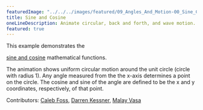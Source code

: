 ---
featuredImage: "../../../images/featured/09_Angles_And_Motion-00_Sine_Cosine-thumbnail.png"
title: Sine and Cosine
oneLineDescription: Animate circular, back and forth, and wave motion.
featured: true
---

This example demonstrates the

<a href="https://en.wikipedia.org/wiki/Sine_and_cosine">sine and cosine</a>
mathematical functions.

The animation shows uniform circular motion around the unit circle
(circle with radius 1). Any angle measured from the the x-axis
determines a point on the circle. The cosine and sine of the angle
are defined to be the x and y coordinates, respectively, of that
point.

Contributors: <a href="https://github.com/calebfoss" target="_blank">Caleb Foss</a>, <a href="https://github.com/dkessner" target="_blank">Darren Kessner</a>, <a href="https://github.com/Malayvasa" target="_blank">Malay Vasa</a>

